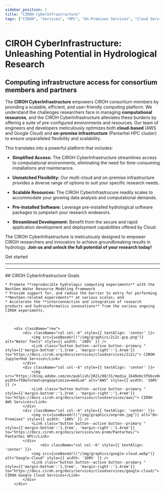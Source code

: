 ```yaml
---
sidebar_position: 1
title: "CIROH CyberInfrastructure"
tags: ["CIROH", "Services", "HPC", "On-Premises Services", "Cloud Services"]
---
```



# CIROH CyberInfrastructure: Unleashing Potential in Hydrological Research
## Computing infrastructure access for consortium members and partners 

			
The <strong>CIROH CyberInfrastructure</strong> empowers CIROH consortium members by providing a scalable, efficient, and user-friendly computing platform. We understand the challenges researchers face in managing <strong>computational resources</strong>, and the CIROH CyberInfrastructure alleviates these burdens by offering a suite of pre-configured environments and resources. Our team of engineers and developers meticulously optimizes both <strong>cloud-based</strong> (AWS and Google Cloud) and <strong>on-premise infrastructure</strong> (Pantarhei HPC cluster) to ensure unparalleled flexibility and scalability.

This translates into a powerful platform that includes:

*   **Simplified Access:** The CIROH CyberInfrastructure streamlines access to computational environments, eliminating the need for time-consuming installations and maintenance.
    
*   **Unmatched Flexibility:** Our multi-cloud and on-premise infrastructure provides a diverse range of options to suit your specific research needs.
    
*   **Scalable Resources:** The CIROH CyberInfrastrucure readily scales to accommodate your growing data analysis and computational demands.
    
*   **Pre-Installed Software:** Leverage pre-installed hydrological software packages to jumpstart your research endeavors.
    
*   **Streamlined Development:** Benefit from the secure and rapid application development and deployment capabilities offered by Cloud.
    

The CIROH CyberInfrastructure is meticulously designed to empower CIROH researchers and innovators to achieve groundbreaking results in hydrology. <strong>Join us and unlock the full potential of your research today!</strong>

<Link class="button button--active button--primary" style={{'margin-right':'1.3rem','margin-bottom':'1.3rem'}} to="/docs/services/access/">Get started</Link>

---

<div style= {{ display: 'flex', justifyContent: 'center', alignItems: 'center' }}>
	<div className="col col--8" style={{ textAlign: 'center' }}>
		<VideoPlayer url="https://youtu.be/zE3uFvDCSs4" />
	</div>
</div>

---

<div class="indent-wrapper">
	## CIROH CyberInfrastructure Goals

	* Promote **reproducible hydrologic computing experiments** with the NextGen Water Resource Modeling Framework
	* Provide support for, and reduce the barrier to entry for performing **NextGen-related experiments** at various scales; and
	* Accelerate the **interconnection and integration of research products and hydroinformatics innovations** from the various ongoing CIROH experiments.
</div>

<br />
         	
		<div className="row">
			<div className="col col--6" style={{ textAlign: 'center' }}>
				<img src={useBaseUrl("/img/graphics/2i2c-gcp.png")} alt="Water Tools" style={{ width: '100%' }} />
				<Link class="button button--active button--primary " style={{'margin-bottom':'1.3rem', 'margin-right':'1.4rem'}} to="https://docs.ciroh.org/docs/services/cloudservices/2i2c/"> CIROH JupyterHub Service</Link>
			</div>		
			<div className="col col--6" style={{ textAlign: 'center' }}>
				<img src="https://blog.adobe.com/en/publish/2021/08/31/media_1649ebc3fbbce0df508081913819d491fc3f7c7a9.png?width=750&format=png&optimize=medium" alt="AWS" style={{ width: '100%' }} />
				<Link class="button button--active button--primary " style={{'margin-bottom':'1.3rem', 'margin-right':'1.4rem'}} to="https://docs.ciroh.org/docs/services/cloudservices/aws/"> CIROH AWS Services</Link>
			</div>
            <div className="col col--6" style={{ textAlign: 'center' }}>
				<img src={useBaseUrl("/img/graphics/onprem.jpg")} alt="On-Premises" style={{ width: '100%' }} />
				<Link class="button button--active button--primary " style={{'margin-bottom':'1.3rem', 'margin-right':'1.4rem'}} to="https://docs.ciroh.org/docs/services/on-prem/Pantarhei/"> Pantarhei HPC</Link>
			</div>
            		<div className="col col--6" style={{ textAlign: 'center' }}>
				<img src={useBaseUrl("/img/graphics/google-cloud.webp")} alt="Google-Cloud" style={{ width: '100%' }} />
				<Link class="button button--active button--primary " style={{'margin-bottom':'1.3rem', 'margin-right':'1.4rem'}} to="https://docs.ciroh.org/docs/services/cloudservices/google-cloud/"> CIROH Google Cloud Services</Link>
			</div>
		</div>

